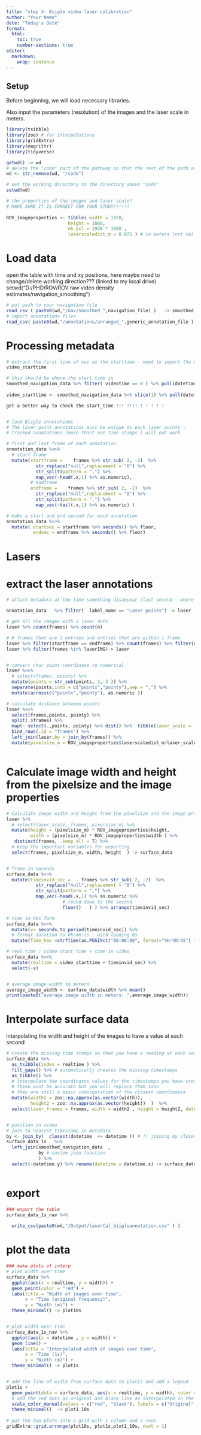 ```yaml
---
title: "step 3: Biigle video laser calibration"
author: "Your Name"
date: "Today's Date"
format:
  html:
    toc: true
    number-sections: true
editor: 
  markdown: 
    wrap: sentence
---
```


## Setup

Before beginning, we will load necessary libraries.

Also input the parameters (resolution) of the images and the laser scale in meters. 

```r

library(tsibble)
library(zoo) # for interpolations
library(gridExtra)
library(magrittr)
library(tidyverse)

getwd() -> wd
# delete the "code" part of the pathway so that the rest of the path are not relative to the code directory
wd <- str_remove(wd, "/code") 

# set the working directory to the directory above "code"
setwd(wd)

# the properties of the images and laser scale? 
# MAKE SURE IT IS CORRECT FOR YOUR STUDY!!!!!! 
  
ROV_imageproperties <- tibble( width = 1920, 
                       height = 1080, 
                       nb_pxl = 1920 * 1080 , 
                       laserscaledist_m = 0.075 ) # in meters (not cm)

```

# Load data

open the table with time and xy positions, here maybe need to change/delete working direction???
(linked to my local drive) setwd("D:/PHD/ROV/ROV raw video density estimates/navigation_smoothing")

```r
# put path to your navigation file  
read_csv ( paste0(wd,"/nav/smoothed_",navigation_file) )   -> smoothed_navigation_data
# import annotations files 
read_csv( paste0(wd,"/annotations/arranged_",generic_annotation_file )  ) -> annotation_data

```
# Processing metadata


```r

 
# extract the first line of nav as the starttime - need to import the metadata as nav
video_starttime 

# this should be where the start time is   
smoothed_navigation_data %>% filter( videotime == 0 ) %>% pull(datetime)
  
video_starttime <- smoothed_navigation_data %>% slice(1) %>% pull(datetime)

get a better way to check the start_time !!! !!!! ! ! ! ! !


# load Biigle annotations 
# The laser point annotations must be unique to each laser points - 
# tracked annotations (more thant one time stamps ) will not work 

# first and last frame of each annotation 
annotation_data %<>%
  # start frame
  mutate(startframe =    frames %>% str_sub( 2, -2)  %>% 
           str_replace("null",replacement = "0") %>% 
           str_split(pattern = ",") %>%
           map_vec(~head(.x,1) %>% as.numeric),
         # endframe
         endframe =    frames %>% str_sub( 2, -2)  %>% 
           str_replace("null",replacement = "0") %>% 
           str_split(pattern = ",") %>%
           map_vec(~tail(.x,1) %>% as.numeric) )

# make a start and end second for each annotation
annotation_data %<>%
  mutate( startsec = startframe %>% seconds() %>% floor, 
          endsec = endframe %>% seconds() %>% floor)

```

# Lasers

# extract the laser annotations 

```r

# attach metadata at the time something disappear (last second - where nearest to the camera) ----------

annotation_data   %>% filter(  label_name == "Laser points") -> laser

# get all the images with 2 laser dots
laser %>% count(frames) %>% count(n)

# # frames that are 2 entries and entries that are within 1 frame
laser %>% filter(startframe == endframe) %>% count(frames) %>% filter(n == 2) %>% pull(frames) -> laserIMG
laser %>% filter(frames %in% laserIMG)-> laser


# convert char point coordinate to numerical
laser %<>%
  # select(frames, points) %>% 
  mutate(points = str_sub(points, 3,-3 )) %>% 
  separate(points,into = c("pointx","pointy"),sep = ",") %>% 
  mutate(across(c("pointx","pointy"), as.numeric )) 

# calculate distance between points 
laser %<>% 
  select(frames,pointx, pointy) %>% 
  split(.$frames) %>%
  map(~ select(.,pointx, pointy) %>% dist() %>%  tibble(laser_scale = .) ) %>%
  bind_rows(.id = "frames") %>% 
  left_join(laser,by = join_by(frames)) %>% 
  mutate(pixelsize_m = ROV_imageproperties$laserscaledist_m/laser_scale %>%  as.numeric )  



```

# Calculate image width and height from the pixelsize and the image properties

```r



# Calculate image width and height from the pixelsize and the image properties
laser %>% 
  # select(laser_scale, frames, pixelsize_m) %>% 
  mutate(height = (pixelsize_m) * ROV_imageproperties$height,
         width = (pixelsize_m) * ROV_imageproperties$width ) %>% 
   distinct(frames, .keep_all = T) %>% 
  # keep the important variables for exporting 
  select(frames, pixelsize_m, width, height  ) -> surface_data 


# frame in seconds 
surface_data %<>% 
  mutate(timeinvid_sec =    frames %>% str_sub( 2, -2)  %>% 
           str_replace("null",replacement = "0") %>% 
           str_split(pattern = ",") %>%
           map_vec(~head(.x,1) %>% as.numeric %>%
                     # round down to the second 
                     floor()   ) ) %>% arrange(timeinvid_sec)

# time in hms form 
surface_data %<>% 
  mutate(v= seconds_to_period(timeinvid_sec)) %>%
  # format duration to hh:mm:ss - with leading 0s
  mutate(Time_hms =strftime(as.POSIXct("00:00:00", format="%H:%M:%S") + v, format="%H:%M:%S") ) 

# real time : video start time + time in video 
surface_data %<>% 
  mutate(realtime = video_starttime + timeinvid_sec) %>% 
  select(-v)


# average image width in meters 
average_image_width <- surface_data$width %>% mean()
print(paste0("average image width in meters: ",average_image_width))

```

# Interpolate surface data

interpolating the width and height of the images to have a value at each second 

```r

# create the missing time stamps so that you have a reading at each second 
surface_data %>% 
  as_tsibble(index = realtime ) %>%
  fill_gaps() %>% # automatically creates the missing timestamps
  as_tibble() %>% 
  # interpolate the coordinates values for the timestamps you have created
  # these wont be accurate but you will replace them soon
  # they are still a basic interpolation of the closest coordinates 
  mutate(width2 = zoo::na.approx(as.vector(width)),
         height2 = zoo::na.approx(as.vector(height))  )  %>%
  select(laser_frames = frames, width = width2 , height = height2, datetime = realtime) -> surface_data_1s  


# position in video 
# join to nearest timestamp in metadata  
by <- join_by(  closest(datetime  <= datetime )) # !! joining by closest time stamp - MAY NOT BE EXACT !!!!!!!!!!!
surface_data_1s   %>% 
  left_join(smoothed_navigation_data  ,
            by # custom join function 
            ) %>% 
  select(-datetime.y) %>% rename(datetime = datetime.x) -> surface_data_1s_nav      



```

# export

```r

### export the table
surface_data_1s_nav %>%
  
  write_csv(paste0(wd,"/Output/laserCal_biigleannotation.csv" ) )


```

# plot the data

```r

### make plots of interp
# plot width over time 
surface_data %>% 
  ggplot(aes(x = realtime, y = width)) +
  geom_point(color = "red") +
  labs(title = "Width of images over time",
       x = "Time (original frequency)",
       y = "Width (m)") +
  theme_minimal() -> plot10s


# plot width over time 
surface_data_1s_nav %>% 
  ggplot(aes(x = datetime , y = width)) +
  geom_line() +
  labs(title = "Interpolated width of images over time",
       x = "Time (1s)",
       y = "Width (m)") +
  theme_minimal() -> plot1s


# add the line of width from surface data to plot1s and add a legend
plot1s + 
  geom_point(data = surface_data, aes(x = realtime, y = width), color = "red") +
  # add the red dots as original and black line as interpolated in the legend
  scale_color_manual(values = c("red", "black"), labels = c("Original", "Interpolated")) +
  theme_minimal()  -> plot1_10s
 
# put the two plots into a grid with 1 column and 2 rows
gridExtra::grid.arrange(plot10s, plot1s,plot1_10s, ncol = 1)

```

